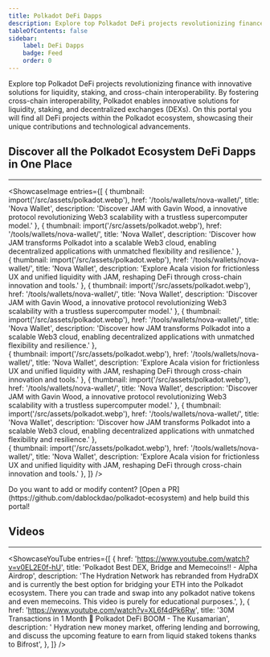 ```yaml
---
title: Polkadot DeFi Dapps 
description: Explore top Polkadot DeFi projects revolutionizing finance with innovative solutions for liquidity, staking, and cross-chain interoperability.
tableOfContents: false
sidebar: 
    label: DeFi Dapps
    badge: Feed
    order: 0
---
```






Explore top Polkadot DeFi projects revolutionizing finance with innovative solutions for liquidity, staking, and cross-chain interoperability.
By fostering cross-chain interoperability, Polkadot enables innovative solutions for liquidity, staking, and decentralized exchanges (DEXs). On this portal you will find all DeFi projects within the Polkadot ecosystem, showcasing their unique contributions and technological advancements.

## Discover all the Polkadot Ecosystem DeFi Dapps in One Place
----------------
<ShowcaseImage
  entries={[
        {
      thumbnail: import('/src/assets/polkadot.webp'),
      href: '/tools/wallets/nova-wallet/',
      title: 'Nova Wallet',
      description: 'Discover JAM with Gavin Wood, a innovative protocol revolutionizing Web3 scalability with a trustless supercomputer model.'
    },
                     {
      thumbnail: import('/src/assets/polkadot.webp'),
      href: '/tools/wallets/nova-wallet/',
      title: 'Nova Wallet',
      description: 'Discover how JAM transforms Polkadot into a scalable Web3 cloud, enabling decentralized applications with unmatched flexibility and resilience.'
      },  
    {
      thumbnail: import('/src/assets/polkadot.webp'),
      href: '/tools/wallets/nova-wallet/',
      title: 'Nova Wallet',
      description: 'Explore Acala vision for frictionless UX and unified liquidity with JAM, reshaping DeFi through cross-chain innovation and tools.'
      },
              {
      thumbnail: import('/src/assets/polkadot.webp'),
      href: '/tools/wallets/nova-wallet/',
      title: 'Nova Wallet',
      description: 'Discover JAM with Gavin Wood, a innovative protocol revolutionizing Web3 scalability with a trustless supercomputer model.'
    },
                     {
      thumbnail: import('/src/assets/polkadot.webp'),
      href: '/tools/wallets/nova-wallet/',
      title: 'Nova Wallet',
      description: 'Discover how JAM transforms Polkadot into a scalable Web3 cloud, enabling decentralized applications with unmatched flexibility and resilience.'
      },  
    {
      thumbnail: import('/src/assets/polkadot.webp'),
      href: '/tools/wallets/nova-wallet/',
      title: 'Nova Wallet',
      description: 'Explore Acala vision for frictionless UX and unified liquidity with JAM, reshaping DeFi through cross-chain innovation and tools.'
      },
              {
      thumbnail: import('/src/assets/polkadot.webp'),
      href: '/tools/wallets/nova-wallet/',
      title: 'Nova Wallet',
      description: 'Discover JAM with Gavin Wood, a innovative protocol revolutionizing Web3 scalability with a trustless supercomputer model.'
    },
                     {
      thumbnail: import('/src/assets/polkadot.webp'),
      href: '/tools/wallets/nova-wallet/',
      title: 'Nova Wallet',
      description: 'Discover how JAM transforms Polkadot into a scalable Web3 cloud, enabling decentralized applications with unmatched flexibility and resilience.'
      },  
    {
      thumbnail: import('/src/assets/polkadot.webp'),
      href: '/tools/wallets/nova-wallet/',
      title: 'Nova Wallet',
      description: 'Explore Acala vision for frictionless UX and unified liquidity with JAM, reshaping DeFi through cross-chain innovation and tools.'
      },
  ]}
/>

  <ShowcaseCTA title='Help curate this portal!'>
  Do you want to add or modify content? [Open a
  PR](https://github.com/dablockdao/polkadot-ecosystem) and help build this portal!
</ShowcaseCTA>


## Videos
----------------
<ShowcaseYouTube
  entries={[
    {
      href: 'https://www.youtube.com/watch?v=v0EL2E0f-hU',
      title: 'Polkadot Best DEX, Bridge and Memecoins!! - Alpha Airdrop',
      description: 'The Hydration Network has rebranded from HydraDX and is currently the best option for bridging your ETH into the Polkadot ecosystem. There you can trade and swap into any polkadot native tokens and even memecoins. This video is purely for educational purposes.',
    },
    {
      href: 'https://www.youtube.com/watch?v=XL6f4dPk6Rw',
      title: '30M Transactions in 1 Month 🚀 Polkadot DeFi BOOM - The Kusamarian',
      description: ' Hydration new money market, offering lending and borrowing, and discuss the upcoming feature to earn from liquid staked tokens thanks to Bifrost',
    },
  ]}
/>

